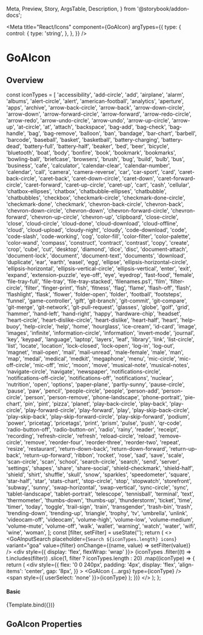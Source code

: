 
  Meta,
  Preview,
  Story,
  ArgsTable,
  Description,
} from '@storybook/addon-docs';

<Meta
  title="React/Icons"
  component={GoAIcon}
  argTypes={{
    type: {
      control: {
        type: 'string',
      },
    },
  }}
/>

# GoAIcon

## Overview

  const iconTypes = [
    'accessibility',
    'add-circle',
    'add',
    'airplane',
    'alarm',
    'albums',
    'alert-circle',
    'alert',
    'american-football',
    'analytics',
    'aperture',
    'apps',
    'archive',
    'arrow-back-circle',
    'arrow-back',
    'arrow-down-circle',
    'arrow-down',
    'arrow-forward-circle',
    'arrow-forward',
    'arrow-redo-circle',
    'arrow-redo',
    'arrow-undo-circle',
    'arrow-undo',
    'arrow-up-circle',
    'arrow-up',
    'at-circle',
    'at',
    'attach',
    'backspace',
    'bag-add',
    'bag-check',
    'bag-handle',
    'bag',
    'bag-remove',
    'balloon',
    'ban',
    'bandage',
    'bar-chart',
    'barbell',
    'barcode',
    'baseball',
    'basket',
    'basketball',
    'battery-charging',
    'battery-dead',
    'battery-full',
    'battery-half',
    'beaker',
    'bed',
    'beer',
    'bicycle',
    'bluetooth',
    'boat',
    'body',
    'bonfire',
    'book',
    'bookmark',
    'bookmarks',
    'bowling-ball',
    'briefcase',
    'browsers',
    'brush',
    'bug',
    'build',
    'bulb',
    'bus',
    'business',
    'cafe',
    'calculator',
    'calendar-clear',
    'calendar-number',
    'calendar',
    'call',
    'camera',
    'camera-reverse',
    'car',
    'car-sport',
    'card',
    'caret-back-circle',
    'caret-back',
    'caret-down-circle',
    'caret-down',
    'caret-forward-circle',
    'caret-forward',
    'caret-up-circle',
    'caret-up',
    'cart',
    'cash',
    'cellular',
    'chatbox-ellipses',
    'chatbox',
    'chatbubble-ellipses',
    'chatbubble',
    'chatbubbles',
    'checkbox',
    'checkmark-circle',
    'checkmark-done-circle',
    'checkmark-done',
    'checkmark',
    'chevron-back-circle',
    'chevron-back',
    'chevron-down-circle',
    'chevron-down',
    'chevron-forward-circle',
    'chevron-forward',
    'chevron-up-circle',
    'chevron-up',
    'clipboard',
    'close-circle',
    'close',
    'cloud-circle',
    'cloud-done',
    'cloud-download',
    'cloud-offline',
    'cloud',
    'cloud-upload',
    'cloudy-night',
    'cloudy',
    'code-download',
    'code',
    'code-slash',
    'code-working',
    'cog',
    'color-fill',
    'color-filter',
    'color-palette',
    'color-wand',
    'compass',
    'construct',
    'contract',
    'contrast',
    'copy',
    'create',
    'crop',
    'cube',
    'cut',
    'desktop',
    'diamond',
    'dice',
    'disc',
    'document-attach',
    'document-lock',
    'document',
    'document-text',
    'documents',
    'download',
    'duplicate',
    'ear',
    'earth',
    'easel',
    'egg',
    'ellipse',
    'ellipsis-horizontal-circle',
    'ellipsis-horizontal',
    'ellipsis-vertical-circle',
    'ellipsis-vertical',
    'enter',
    'exit',
    'expand',
    'extension-puzzle',
    'eye-off',
    'eye',
    'eyedrop',
    'fast-food',
    'female',
    'file-tray-full',
    'file-tray',
    'file-tray-stacked',
    'filenames.ps1',
    'film',
    'filter-circle',
    'filter',
    'finger-print',
    'fish',
    'fitness',
    'flag',
    'flame',
    'flash-off',
    'flash',
    'flashlight',
    'flask',
    'flower',
    'folder-open',
    'folder',
    'football',
    'footsteps',
    'funnel',
    'game-controller',
    'gift',
    'git-branch',
    'git-commit',
    'git-compare',
    'git-merge',
    'git-network',
    'git-pull-request',
    'glasses',
    'globe',
    'golf',
    'grid',
    'hammer',
    'hand-left',
    'hand-right',
    'happy',
    'hardware-chip',
    'headset',
    'heart-circle',
    'heart-dislike-circle',
    'heart-dislike',
    'heart-half',
    'heart',
    'help-buoy',
    'help-circle',
    'help',
    'home',
    'hourglass',
    'ice-cream',
    'id-card',
    'image',
    'images',
    'infinite',
    'information-circle',
    'information',
    'invert-mode',
    'journal',
    'key',
    'keypad',
    'language',
    'laptop',
    'layers',
    'leaf',
    'library',
    'link',
    'list-circle',
    'list',
    'locate',
    'location',
    'lock-closed',
    'lock-open',
    'log-in',
    'log-out',
    'magnet',
    'mail-open',
    'mail',
    'mail-unread',
    'male-female',
    'male',
    'man',
    'map',
    'medal',
    'medical',
    'medkit',
    'megaphone',
    'menu',
    'mic-circle',
    'mic-off-circle',
    'mic-off',
    'mic',
    'moon',
    'move',
    'musical-note',
    'musical-notes',
    'navigate-circle',
    'navigate',
    'newspaper',
    'notifications-circle',
    'notifications-off-circle',
    'notifications-off',
    'notifications',
    'nuclear',
    'nutrition',
    'open',
    'options',
    'paper-plane',
    'partly-sunny',
    'pause-circle',
    'pause',
    'paw',
    'pencil',
    'people-circle',
    'people',
    'person-add',
    'person-circle',
    'person',
    'person-remove',
    'phone-landscape',
    'phone-portrait',
    'pie-chart',
    'pin',
    'pint',
    'pizza',
    'planet',
    'play-back-circle',
    'play-back',
    'play-circle',
    'play-forward-circle',
    'play-forward',
    'play',
    'play-skip-back-circle',
    'play-skip-back',
    'play-skip-forward-circle',
    'play-skip-forward',
    'podium',
    'power',
    'pricetag',
    'pricetags',
    'print',
    'prism',
    'pulse',
    'push',
    'qr-code',
    'radio-button-off',
    'radio-button-on',
    'radio',
    'rainy',
    'reader',
    'receipt',
    'recording',
    'refresh-circle',
    'refresh',
    'reload-circle',
    'reload',
    'remove-circle',
    'remove',
    'reorder-four',
    'reorder-three',
    'reorder-two',
    'repeat',
    'resize',
    'restaurant',
    'return-down-back',
    'return-down-forward',
    'return-up-back',
    'return-up-forward',
    'ribbon',
    'rocket',
    'rose',
    'sad',
    'save',
    'scale',
    'scan-circle',
    'scan',
    'school',
    'search-circle',
    'search',
    'send',
    'server',
    'settings',
    'shapes',
    'share',
    'share-social',
    'shield-checkmark',
    'shield-half',
    'shield',
    'shirt',
    'shuffle',
    'skull',
    'snow',
    'sparkles',
    'speedometer',
    'square',
    'star-half',
    'star',
    'stats-chart',
    'stop-circle',
    'stop',
    'stopwatch',
    'storefront',
    'subway',
    'sunny',
    'swap-horizontal',
    'swap-vertical',
    'sync-circle',
    'sync',
    'tablet-landscape',
    'tablet-portrait',
    'telescope',
    'tennisball',
    'terminal',
    'text',
    'thermometer',
    'thumbs-down',
    'thumbs-up',
    'thunderstorm',
    'ticket',
    'time',
    'timer',
    'today',
    'toggle',
    'trail-sign',
    'train',
    'transgender',
    'trash-bin',
    'trash',
    'trending-down',
    'trending-up',
    'triangle',
    'trophy',
    'tv',
    'umbrella',
    'unlink',
    'videocam-off',
    'videocam',
    'volume-high',
    'volume-low',
    'volume-medium',
    'volume-mute',
    'volume-off',
    'walk',
    'wallet',
    'warning',
    'watch',
    'water',
    'wifi',
    'wine',
    'woman',
  ];
  const [filter, setFilter] = useState('');
  return (
    <>
      <GoAInputSearch
        placeholder={`Search ${iconTypes.length} icons`}
        variant="goa"
        value={filter}
        onChange={(name, value) => setFilter(value)}
      />
      <div style={{ display: 'flex', flexWrap: 'wrap' }}>
        {iconTypes
          .filter((t) => t.includes(filter))
          .slice(1, filter ? iconTypes.length : 20)
          .map((iconType) => {
            return (
              <div
                style={{
                  flex: '0 0 240px',
                  padding: '4px',
                  display: 'flex',
                  'align-items': 'center',
                  gap: '8px',
                }}
              >
                <GoAIcon {...args} type={iconType} />
                <span style={{ userSelect: 'none' }}>{iconType}</span>
              </div>
            );
          })}
      </div>
    </>
  );
};

#### Basic

<Canvas>
  <Story name="List" height="400px">
    {Template.bind({})}
  </Story>
</Canvas>

## GoAIcon Properties

<Description of={GoAIcon} />
<ArgsTable of={GoAIcon} />
